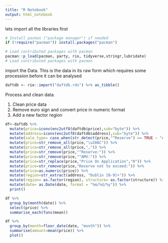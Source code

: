 ```yaml
---
title: "R Notebook"
output: html_notebook
---
```


lets import all the libraries first


```r
# Install pacman ("package manager") if needed
if (!require("pacman")) install.packages("pacman")

# Load contributed packages with pacman
pacman::p_load(pacman, party, rio, tidyverse,stringr,lubridate)
# Load contributed packages with pacman

```

import the Data. This is the data in its raw form which requires some procession before it can be analysed

```r
daftdb <- rio::import("daftdb.rds") %>% as_tibble()

```


Process and clean data.

1. Clean price data
2. Remove euro sign and convert price in numeric format
3. Add a new factor region 

```r
df<-daftdb %>%
  mutate(price=iconv(enc2utf8(daftdb$price),sub="byte")) %>%
  mutate(address=iconv(enc2utf8(daftdb$address),sub="byte")) %>%
  mutate(sale_type= case_when(str_detect(price,"^Reserve") == TRUE ~ "Auction", TRUE ~ "Sale")) %>%
  mutate(price=str_remove_all(price,"\u20AC")) %>%
  mutate(price=str_remove_all(price,",")) %>%
  mutate(price=str_remove(price,"^Reserve:")) %>%
  mutate(price=str_remove(price,"^AMV:")) %>%
  mutate(price=str_replace(price,"Price On Application","0")) %>%
  mutate(price=str_remove(price,"Reserve not to exceed:")) %>%
  mutate(price=as.numeric(price)) %>%
  mutate(region=str_extract(address, "Dublin [0-9]+")) %>%
  mutate(region= as.factor(region), structure= as.factor(structure)) %>%
  mutate(date= as.Date(date, format = "%m/%d/%y")) %>%
  print()
```


```r
df %>%
  group_by(month(date)) %>%
  select(price) %>%
  summarise_each(funs(mean))
```


```r

df %>%
  group_by(month=floor_date(date, "month")) %>%
  summarise(amount=mean(price)) %>%
  plot()
```

